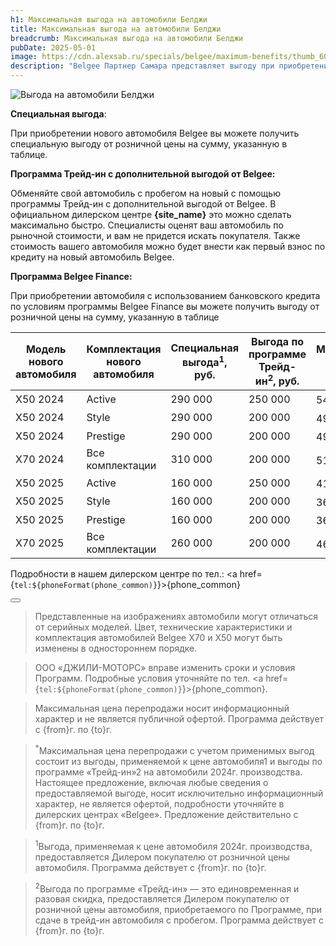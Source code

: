 ```yaml
---
h1: Максимальная выгода на автомобили Белджи
title: Максимальная выгода на автомобили Белджи
breadcrumb: Максимальная выгода на автомобили Белджи
pubDate: 2025-05-01
image: https://cdn.alexsab.ru/specials/belgee/maximum-benefits/thumb_600x338.webp
description: "Belgee Партнер Самара представляет выгоду при приобретении новых автомобилей с использованием кредитных средств, программ Трейд-ин и программы Белджи Финанс для покупки авто"
---
```



<picture>
    <source media="(min-width: 942px)" srcset="https://cdn.alexsab.ru/specials/belgee/maximum-benefits/banner_1920x1080.webp" />
    <source media="(min-width: 320px)" srcset="https://cdn.alexsab.ru/specials/belgee/maximum-benefits/banner_1080x720.webp" />
    <img src="https://cdn.alexsab.ru/specials/belgee/maximum-benefits/banner_1920x1080.webp" class="w-full mb-10" alt="Выгода на автомобили Белджи" />
</picture>

**Специальная выгода**: 

При приобретении нового автомобиля Belgee вы можете получить специальную выгоду от розничной цены на сумму, указанную в таблице. 

**Программа Трейд-ин с дополнительной выгодой от Belgee:**

Обменяйте свой автомобиль с пробегом на новый с помощью программы Трейд-ин с дополнительной выгодой от Belgee. В официальном дилерском центре <strong>{site_name}</strong> это можно сделать максимально быстро. Специалисты оценят ваш автомобиль по рыночной стоимости, и вам не придется искать покупателя. Также стоимость вашего автомобиля можно будет внести как первый взнос по кредиту на новый автомобиль Belgee. 

**Программа Belgee Finance:**

При приобретении автомобиля с использованием банковского кредита по условиям программы Belgee Finance вы можете получить выгоду от розничной цены на сумму, указанную в таблице

<div class="overflow-auto min-w-full my-14">
    <table>
        <thead>
            <tr>
                <th>Модель нового автомобиля</th>
                <th>Комплектация нового автомобиля</th>
                <th>Специальная выгода<sup>1</sup>, руб.</th>
                <th>Выгода по программе Трейд-ин<sup>2</sup>, руб.</th>
                <th>Максимальная выгода до, руб.</th>
            </tr>
        </thead>
        <tbody>
            <tr>
                <td>X50 2024</td>
                <td>Active</td>
                <td>290 000</td>
                <td>250 000</td>
                <td>540 000<sup>*</sup></td>
            </tr>
            <tr>
                <td>X50 2024</td>
                <td>Style</td>
                <td>290 000</td>
                <td>200 000</td>
                <td>490 000<sup>*</sup></td>
            </tr>
            <tr>
                <td>X50 2024</td>
                <td>Prestige</td>
                <td>290 000</td>
                <td>200 000</td>
                <td>490 000<sup>*</sup></td>
            </tr>
            <tr>
                <td>X70 2024</td>
                <td>Все комплектации</td>
                <td>310 000</td>
                <td>200 000</td>
                <td>510 000<sup>*</sup></td>
            </tr>
            <tr>
                <td>X50 2025</td>
                <td>Active</td>
                <td>160 000</td>
                <td>250 000</td>
                <td>410 000<sup>*</sup></td>
            </tr>
            <tr>
                <td>X50 2025</td>
                <td>Style</td>
                <td>160 000</td>
                <td>200 000</td>
                <td>360 000<sup>*</sup></td>
            </tr>
            <tr>
                <td>X50 2025</td>
                <td>Prestige</td>
                <td>160 000</td>
                <td>200 000</td>
                <td>360 000<sup>*</sup></td>
            </tr>
            <tr>
                <td>X70 2025</td>
                <td>Все комплектации</td>
                <td>260 000</td>
                <td>200 000</td>
                <td>460 000<sup>*</sup></td>
            </tr>
        </tbody>
    </table>
</div>

Подробности в нашем дилерском центре по тел.: <a href={`tel:${phoneFormat(phone_common)}`}>{phone_common}</a>

<div class="flex justify-center mt-10 mb-5">
    <Button 
        classes="popup-link block !px-4 xl:!px-8 !py-2 xl:!py-3 !text-white !no-underline" 
        url="#common-modal" 
        title="Получить предложение"
        dataTitle="Получить максимальную выгоду"
        dataFormName="Получить предложение. Максимальная выгода"
    />
</div>

> Представленные на изображениях автомобили могут отличаться от серийных моделей. Цвет, технические характеристики и комплектация автомобилей Belgee X70 и X50 могут быть изменены в одностороннем порядке.

> ООО «ДЖИЛИ-МОТОРС» вправе изменить сроки и условия Программ. Подробные условия уточняйте по тел. <a href={`tel:${phoneFormat(phone_common)}`}>{phone_common}</a>.

> Максимальная цена перепродажи носит информационный характер и не является публичной офертой. Программа действует с {from}г. по {to}г.

> <sup>*</sup>Максимальная цена перепродажи с учетом применимых выгод состоит из выгоды, применяемой к цене автомобиля1 и выгоды по программе «Трейд-ин»2 на автомобили 2024г. производства. Настоящее предложение, включая любые сведения о предоставляемой выгоде, носит исключительно информационный характер, не является офертой, подробности уточняйте в дилерских центрах «Belgee». Предложение действительно с {from}г. по {to}г.


> <sup>1</sup>Выгода, применяемая к цене автомобиля 2024г. производства, предоставляется Дилером покупателю от розничной цены автомобиля. Программа действует с {from}г. по {to}г.

> <sup>2</sup>Выгода по программе «Трейд-ин» — это единовременная и разовая скидка, предоставляется Дилером покупателю от розничной цены автомобиля, приобретаемого по Программе, при сдаче в трейд-ин автомобиля с пробегом. Программа действует с {from}г. по {to}г.